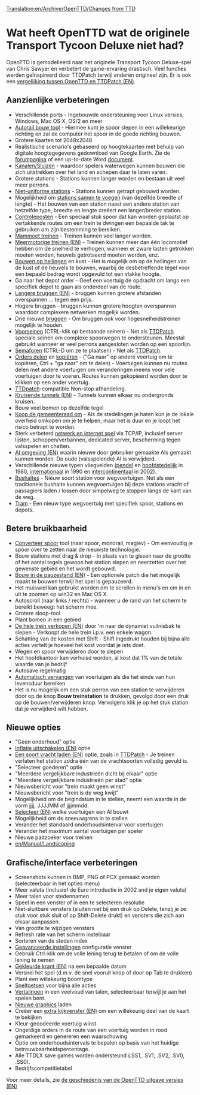[[Translation:en/Archive/OpenTTD/Changes from TTD]]

=Wat heeft OpenTTD wat de originele Transport Tycoon Deluxe niet had?=

OpenTTD is gemodelleerd naar het originele Transport Tycoon Deluxe-spel van Chris Sawyer en verbetert de game-ervaring drastisch. Veel functies werden geïnspireerd door TTDPatch terwijl anderen origineel zijn. Er is ook een [[en/Archive/OpenTTD/Comparison of OpenTTD and TTDPatch features|vergelijking tussen OpenTTD en TTDPatch (EN)]].

==Aanzienlijke verbeteringen==

* Verschillende ports - Ingebouwde ondersteuning voor Linux versies, Windows, Mac OS X, OS/2 en meer
* [[nl/Archive/Manual/Autorail|Autorail bouw tool]] - Hiermee kunt je spoor slepen in een willekeurige richting en zal de computer het spoor in de goede richting bouwen.
* Grotere kaarten tot 2048x2048 
* Realistische scenario's gebaseerd op hoogtekaarten met behulp van digitale hoogtegegevens gedownload van Google Earth. Zie de [http://www.tt-forums.net/viewtopic.php?f=29&t=27052 forumpagina] of een up-to-date Word [http://www.tt-forums.net/download/file.php?id=92633 document].
* [[nl/Manual/Havens|Kanalen/Sluizen]] - waardoor spelers waterwegen kunnen bouwen die zich uitstrekken over het land en schepen daar te laten varen.
* Grotere stations - Stations kunnen langer worden en bestaan uit veel meer perrons. 
* [[nl/Archive/Manual/Settings/Niet-uniforme stations|Niet-uniforme stations]] - Stations kunnen getrapt gebouwd worden.
* Mogelijkheid om [[nl/Archive/Manual/Settings/Samenvoegen treinstations|stations samen te voegen]] (van dezelfde breedte of lengte) - Het bouwen van een station naast een andere station van hetzelfde type, breedte en lengte creëert een langer/breder station.
* [[nl/Manual/Controleposten|Controleposten]] - Een speciaal stuk spoor dat kan worden geplaatst op vertakkende routes om een trein te dwingen een bepaalde tak te gebruiken om zijn bestemming te bereiken.
* [[nl/Archive/Manual/Settings/Mammoettreinen|Mammoet treinen]] - Treinen kunnen veel langer worden.
* [[en/Archive/Manual/Multiheaded trains|Meermotorige treinen (EN)]] - Treinen kunnen meer dan één locomotief hebben om de snelheid te verhogen, wanneer er zware lasten getrokken moeten worden, heuvels getrotseerd moeten worden, enz.
* [[nl/Archive/Manual/Settings/Bouwen op hellingen|Bouwen op hellingen]] en kust - Het is mogelijk om op de hellingen van de kust of de heuvels te bouwen, waarbij de desbetreffende tegel voor een bepaald bedrag wordt opgevuld tot een vlakke hoogte.
* Ga naar het depot order - Geef een voertuig de opdracht om langs een specifiek depot te gaan als onderdeel van de route.
* [[en/Archive/Manual/Settings/Longer bridges|Langere bruggen (EN)]] - bruggen kunnen grotere afstanden overspannen ... tegen een prijs.
* Hogere bruggen - bruggen kunnen grotere hoogten overspannen waardoor complexere netwerken mogelijk worden.
* Drie nieuwe [[nl/Manual/Bruggen|bruggen]] - Om bruggen ook voor hogesnelheidstreinen mogelijk te houden.
* [[nl/Manual/Seinen#voorseinen|Voorseinen]] (CTRL-klik op bestaande seinen) - Net als [http://www.ttdpatch.net/ TTDPatch] speciale seinen om complexe spoorwegen te ondersteunen. Meestal gebruikt wanneer er veel perrons aangesloten worden op een spoorlijn.
* [[nl/Manual/Seinen#semaforen|Semaforen]] (CTRL-D om ze te plaatsen) - Net als [http://www.ttdpatch.net/ TTDPatch].
* [[nl/Manual/Orders#gedeelde-orders|Orders delen]] en [[nl/Manual/Orders#orders-kopieren|kopiëren]] - ("Ga naar" op andere voertuig om te kopiëren, Ctrl + "ga naar" om te delen) - Voertuigen kunnen nu routes delen met andere voertuigen om veranderingen ineens voor vele voertuigen door te voeren. Routes kunnen gekopieerd worden door te klikken op een ander voertuig.
* [http://www.ttdpatch.net/ TTDpatch]-compatible Non-stop afhandeling.
* [[en/Archive/Manual/Crossing tunnels|Kruisende tunnels (EN)]] - Tunnels kunnen elkaar nu ondergronds kruisen.
* Bouw veel bomen op dezelfde tegel
* [[nl/Archive/Manual/Settings/Omkopen gemeenteraad|Koop de gemeenteraad om]] - Als de stedelingen je haten kun je de lokale overheid omkopen om je te helpen, maar het is duur en je loopt het risico betrapt te worden.
* Sterk verbeterd [[nl/Manual/Multiplayer|netwerk en internet spel]] via TCP/IP, inclusief server lijsten, schoppen/verbannen, dedicated server, bescherming tegen valsspelen en chatten.
* [[en/Development/Script/Main Page|AI omgeving (EN)]] waarin nieuwe door gebruiker gemaakte AIs gemaakt kunnen worden. De oude (valsspelende) AI is verwijderd.
* Verschillende nieuwe typen vliegvelden ([[nl/Manual/Vliegveld#pendel|pendel]] en [[nl/Manual/Vliegveld#hoofdstedelijk|hoofdstedelijk]] in 1980, [[nl/Manual/Vliegveld#internationaal|internationaal]] in 1990 en [[nl/Manual/Vliegveld#intercontinentaal|intercontinentaal]] in 2002).
* [[nl/Manual/Doorrijwegstations|Bushaltes]] - Nieuw soort station voor wegvoertuigen. Net als een traditionele bushalte kunnen wegvoertuigen bij deze stations vracht of passagiers laden / lossen door simpelweg te stoppen langs de kant van de weg. 
* [[nl/Manual/Tramwegen|Tram]] - Een nieuw type wegvoertuig met specifiek spoor, stations en depots.

==Betere bruikbaarheid==

* [[nl/Manual/Verander spoortype|Converteer spoor]] tool (naar spoor, monorail, maglev) - Om eenvoudig je spoor over te zetten naar de nieuwste technologie.
* Bouw stations met drag & drop - In plaats van te gissen naar de grootte of het aantal tegels gewoon het station slepen en neerzetten over het gewenste gebied en het wordt gebouwd. 
* [[en/Archive/Manual/Settings/Build in pause|Bouw in de pauzestand (EN)]] - Een optionele patch die het mogelijk maakt te bouwen terwijl het spel is gepauzeerd.
* Het muiswiel kan gebruikt worden om te scrollen in menu's en om in en uit te zoomen op win32 en Mac OS X.
* Autoscroll (naar links / rechts) - wanneer u de rand van het scherm te bereikt beweegt het scherm mee.
* Grotere sloop-tool
* Plant bomen in een gebied
* [[en/Manual/Sell entire train|De hele trein verkopen (EN)]] door 'm naar de dynamiet vuilnisbak te slepen - Verkoopt de hele trein i.p.v. een enkele wagon.
* Schatting van de kosten met Shift - Shift ingedrukt houden bij bijna alle acties vertelt je hoeveel het kost voordat je iets doet.
* Wegen en spoor verwijderen door te slepen
* Het hoofdkantoor kan verhuisd worden, al kost dat 1% van de totale waarde van je bedrijf
* Autosave regelmatig
* [[nl/Archive/Manual/Settings/Geavanceerde instellingen/Voertuigen|Automatisch vervangen]] van voertuigen als die het einde van hun levensduur bereiken
* Het is nu mogelijk om een stuk perron van een station te verwijderen door op de knop '''Bouw treinstation''' te drukken, gevolgd door een druk op de bouwen/verwijderen knop. Vervolgens klik je op het stuk station dat je verwijderd wilt hebben.

==Nieuwe opties==

* "Geen onderhoud" optie
* [[en/Archive/Manual/Settings/Disable inflation|Inflatie uitschakelen (EN)]] optie
* [[en/Archive/Manual/Settings/Full load any cargo|Een soort vracht laden (EN)]] optie, zoals in [http://www.ttdpatch.net/ TTDPatch] - Je treinen verlaten het station zodra één van de vrachtsoorten volledig gevuld is.
* "Selecteer goederen" optie
* "Meerdere vergelijkbare industrieën dicht bij elkaar" optie
* "Meerdere vergelijkbare industrieën per stad" optie
* Nieuwsbericht voor "trein maakt geen winst"
* Nieuwsbericht voor "trein is de weg kwijt"
* Mogelijkheid om de begindatum in te stellen, neemt een waarde in de vorm jjjj, JJJJMM of jjjjmmdd.
* [[en/Archive/Manual/Settings/Disable AI vehicles|Selecteer (EN)]] welke voertuigen een AI bouwt
* Mogelijkheid om de sneeuwgrens in te stellen
* Verander het standaard onderhoudsinterval voor voertuigen
* Verander het maximum aantal voertuigen per speler
* Nieuwe padzoeker voor treinen
* [[en/Manual/Landscaping]]

==Grafische/interface verbeteringen==

* Screenshots kunnen in BMP, PNG of PCX gemaakt worden (selecteerbaar in het opties menu)
* Meer valuta (inclusief de Euro introductie in 2002 and je eigen valuta)
* Meer talen voor stedennamen
* Speel in een venster of in een te selecteren resolutie
* Niet-sluitbare vensters (sluiten niet bij een druk op Delete, tenzij je ze stuk voor stuk sluit of op Shift-Delete drukt) en vensters die zich aan elkaar aanpassen.
* Van grootte te wijzigen vensters
* Refresh rate van het scherm instelbaar
* Sorteren van de steden index
* [[nl/Archive/Manual/Settings/Geavanceerde instellingen|Geavanceerde instellingen]] configuratie venster
* Gebruik Ctrl-klik om de volle lening terug te betalen of om de volle lening te nemen
* [[en/Archive/Manual/Settings/Coloured newspaper|Gekleurde krant (EN)]] na een bepaalde datum
* Versnel het spel (d.m.v. de snel vooruit knop of door op Tab te drukken)
* Plant een willekeurig boomtype
* [[nl/Manual/Sneltoetsen|Sneltoetsen]] voor bijna alle acties
* [[nl/Archive/Community/Internationalisering|Vertalingen]] in een veelvoud van talen, selecteerbaar terwijl je aan het spelen bent.
* [[nl/Manual/NewGRF|Nieuwe graphics]] laden
* Creëer een [[en/Manual/Extra Viewport|extra kijkvenster (EN)]] om een willekeurig deel van de kaart te bekijken
* Kleur-gecodeerde voertuig winst
* Ongeldige orders in de route van een voertuig worden in rood gemarkeerd en genereren een waarschuwing
* Optie om onderhoudsintervals te bepalen op basis van het huidige betrouwbaarheidspercentage.
* Alle TTDLX save games worden ondersteund (.SS1, .SV1, .SV2, .SV0, .SS0). 
* Bedrijfscompetitietabel

Voor meer details, zie [[en/Archive/OpenTTD/Main Page|de geschiedenis van de OpenTTD uitgave versies (EN)]]